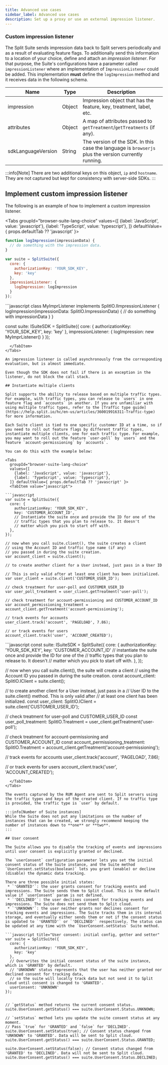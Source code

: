 ```yaml
---
title: Advanced use cases
sidebar_label: Advanced use cases
description: Set up a proxy or use an external impression listener.
---
```


### Custom impression listener

The Split Suite sends impression data back to Split servers periodically and as a result of evaluating feature flags. To additionally send this information to a location of your choice, define and attach an *impression listener*. For that purpose, the Suite's configurations have a parameter called `impressionListener` where an implementation of `ImpressionListener` could be added. This implementation **must** define the `logImpression` method and it receives data in the following schema.

| **Name** | **Type** | **Description** |
| --- | --- | --- |
| impression | Object | Impression object that has the feature, key, treatment, label, etc. |
| attributes | Object | A map of attributes passed to `getTreatment`/`getTreatments` (if any). |
| sdkLanguageVersion | String| The version of the SDK. In this case the language is `browserjs` plus the version currently running. |

:::info[Note]
There are two additional keys on this object, `ip` and `hostname`. They are not captured but kept for consistency with server-side SDKs.
:::

## Implement custom impression listener

The following is an example of how to implement a custom impression listener.


<Tabs
  groupId="browser-suite-lang-choice"
  values={[
    {label: 'JavaScript', value: 'javascript'},
    {label: 'TypeScript', value: 'typescript'},
  ]} defaultValue={ props.defaultTab ?? 'javascript' }>
  <TabItem value="javascript">

```javascript
function logImpression(impressionData) {
  // do something with the impression data.
}

var suite = SplitSuite({
  core: {
    authorizationKey: 'YOUR_SDK_KEY',
    key: 'key'
  },
  impressionListener: {
    logImpression: logImpression
  }
});
```
  </TabItem>
  <TabItem value="typescript">
```javascript
class MyImprListener implements SplitIO.IImpressionListener {
  logImpression(impressionData: SplitIO.ImpressionData) {
    // do something with impressionData
  }
}

const suite: ISuiteSDK = SplitSuite({
  core: {
    authorizationKey: 'YOUR_SDK_KEY',
    key: 'key'
  },
  impressionListener: {
    logImpression: new MyImprListener()
  }
});
```
  </TabItem>
</Tabs>

An impression listener is called asynchronously from the corresponding evaluation, but is almost immediate.

Even though the SDK does not fail if there is an exception in the listener, do not block the call stack.

## Instantiate multiple clients

Split supports the ability to release based on multiple traffic types. For example, with traffic types, you can release to `users` in one feature flag and `accounts` in another. If you are unfamiliar with using multiple traffic types, refer to the [Traffic type guide](https://help.split.io/hc/en-us/articles/360019916311-Traffic-type) for more information.

Each Suite client is tied to one specific customer ID at a time, so if you need to roll out feature flags by different traffic types, instantiate multiple clients, one for each traffic type. For example, you may want to roll out the feature `user-poll` by `users` and the feature `account-permissioning` by `accounts`.

You can do this with the example below:

<Tabs
  groupId="browser-suite-lang-choice"
  values={[
    {label: 'JavaScript', value: 'javascript'},
    {label: 'TypeScript', value: 'typescript'},
  ]} defaultValue={ props.defaultTab ?? 'javascript' }>
  <TabItem value="javascript">

```javascript
var suite = SplitSuite({
  core: {
    authorizationKey: 'YOUR_SDK_KEY',
    key: 'CUSTOMER_ACCOUNT_ID',
    // Instantiate the suite once and provide the ID for one of the
    // traffic types that you plan to release to. It doesn't
    // matter which you pick to start off with.
  },
});

// now when you call suite.client(), the suite creates a client
// using the Account ID and traffic type name (if any)
// you passed in during the suite creation.
var account_client = suite.client();

// to create another client for a User instead, just pass in a User ID

// This is only valid after at least one client has been initialized.
var user_client = suite.client('CUSTOMER_USER_ID');

// check treatment for user-poll and CUSTOMER_USER_ID
var user_poll_treatment = user_client.getTreatment('user-poll');

// check treatment for account-permissioning and CUSTOMER_ACCOUNT_ID
var account_permissioning_treatment = account_client.getTreatment('account-permissioning');

// track events for accounts
user_client.track('account', 'PAGELOAD', 7.86);

// or track events for users
account_client.track('user', 'ACCOUNT_CREATED');
```
  </TabItem>
  <TabItem value="typescript">
```javascript
const suite: ISuiteSDK = SplitSuite({
  core: {
    authorizationKey: 'YOUR_SDK_KEY',
    key: 'CUSTOMER_ACCOUNT_ID'
    // instantiate the suite once and provide the ID for one of the
    // traffic types that you plan to release to. It doesn't
    // matter which you pick to start off with.
  },
});

// now when you call suite.client(), the suite will create a client
// using the Account ID you passed in during the suite creation.
const account_client: SplitIO.IClient = suite.client();

// to create another client for a User instead, just pass in a
// User ID to the suite.client() method. This is only valid after
// at least one client has been initialized.
const user_client: SplitIO.IClient = suite.client('CUSTOMER_USER_ID');

// check treatment for user-poll and CUSTOMER_USER_ID
const user_poll_treatment: SplitIO.Treatment =
  user_client.getTreatment('user-poll');

// check treatment for account-permissioning and CUSTOMER_ACCOUNT_ID
const account_permissioning_treatment: SplitIO.Treatment =
  account_client.getTreatment('account-permissioning');

// track events for accounts
user_client.track('account', 'PAGELOAD', 7.86);

// or track events for users
account_client.track('user', 'ACCOUNT_CREATED');
```
  </TabItem>
</Tabs>

The events captured by the RUM Agent are sent to Split servers using the traffic types and keys of the created client. If no traffic type is provided, the traffic type is `user` by default.

:::info[Number of Suite instances]
While the Suite does not put any limitations on the number of instances that can be created, we strongly recommend keeping the number of instances down to **one** or **two**.
:::

## User consent

The Suite allows you to disable the tracking of events and impressions until user consent is explicitly granted or declined.

The `userConsent` configuration parameter lets you set the initial consent status of the Suite instance, and the Suite method `UserConsent.setStatus(boolean)` lets you grant (enable) or decline (disable) the dynamic data tracking.

There are three possible initial states:
 * `'GRANTED'`: the user grants consent for tracking events and impressions. The Suite sends them to Split cloud. This is the default value if `userConsent` param is not defined.
 * `'DECLINED'`: the user declines consent for tracking events and impressions. The Suite does not send them to Split cloud.
 * `'UNKNOWN'`: the user neither grants nor declines consent for tracking events and impressions. The Suite tracks them in its internal storage, and eventually either sends them or not if the consent status is updated to `'GRANTED'` or `'DECLINED'` respectively. The status can be updated at any time with the `UserConsent.setStatus` Suite method.

```javascript title="User consent: initial config, getter and setter"
var suite = SplitSuite({
  core: {
    authorizationKey: 'YOUR_SDK_KEY',
    key: 'key'
  },
  // Overwrites the initial consent status of the suite instance, which is 'GRANTED' by default.
  // 'UNKNOWN' status represents that the user has neither granted nor declined consent for tracking data, 
  // so the suite will locally track data but not send it to Split cloud until consent is changed to 'GRANTED'.
  userConsent: 'UNKNOWN'
});


// `getStatus` method returns the current consent status.
suite.UserConsent.getStatus() === suite.UserConsent.Status.UNKNOWN;

// `setStatus` method lets you update the suite consent status at any moment.
// Pass `true` for 'GRANTED' and `false` for 'DECLINED'.
suite.UserConsent.setStatus(true); // Consent status changed from 'UNKNOWN' to 'GRANTED'. Data will be sent to Split cloud.
suite.UserConsent.getStatus() === suite.UserConsent.Status.GRANTED;

suite.UserConsent.setStatus(false); // Consent status changed from 'GRANTED' to 'DECLINED'. Data will not be sent to Split cloud.
suite.UserConsent.getStatus() === suite.UserConsent.Status.DECLINED;

```